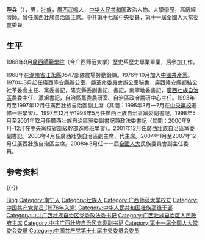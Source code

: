 '''陸兵'''（{{bd|1944年|10月||catIdx=Lu陆}}），男，[[壯族|壯族]]，[[廣西|廣西]][[武鳴|武鳴]]人，[[中华人民共和国|中华人民共和国]]政治人物。大學學歷，高級經濟師。曾任[[廣西壯族自治區|廣西壯族自治區]]主席。中共第十七屆中央委員，第十一屆[[全國人大常委會|全國人大常委會]]委員。

== 生平 ==
1968年9月[[廣西師範學院|廣西師範學院]]（今广西师范大学）歷史系歷史專業畢業，后參加工作。

1968年在[[湖南省|湖南省]][[江永縣|江永縣]]0547部隊農場勞動鍛煉。1976年10月加入[[中國共產黨|中國共產黨]]。1970年3月起任廣西[[隆安縣|隆安縣]]辦公室、縣[[革命委員會|革命委員會]]辦公室秘書，廣西隆安縣都結公社革委會主任、黨委書記，隆安縣委副書記、書記，南寧地委書記，[[廣西壯族自治區|廣西壯族自治區]]農委主任、黨組書記，自治區黨委農研室、自治區政府農研中心主任。1993年1月至1997年12月任廣西壯族自治區副主席（其間：1995年3月—7月在[[中共中央黨校|中央黨校]]進修一班學習）。1997年12月至1998年5月任廣西壯族自治區黨委副書記。1998年5月至2001年12月任廣西壯族自治區黨委副書記兼政法委書記（其間：2000年9月-12月在中央黨校省部級幹部進修班學習）。2001年12月任廣西壯族自治區黨委副書記。2003年4月任廣西壯族自治區副主席、代主席。2004年1月至2007年12月任廣西壯族自治區主席。2008年3月任十一屆[[全國人大|全國人大]]民族委員會副主任委員。

== 参考资料 ==
{{reflist}}
{{-}}
{{start box}}
{{s-gov|prc}}
{{s-before|[[李兆焯|李兆焯]]}}
{{s-title|[[广西壮族自治区人民政府|广西壮族自治区人民政府]]主席|2003年4月-2007年12月}}
{{s-after|[[馬飆|馬飆]]}}
{{s-ppo|cpc}}
{{s-before|[[李纪恒|李纪恒]]}}
{{s-title|[[中国共产党广西壮族自治区委员会|中国共产党广西壮族自治区委员会]]专职副书记|1997年12月-2003年4月}}
{{s-after|[[潘琦|潘  琦]]}}
{{s-before|？}}
{{s-title|[[中国共产党广西壮族自治区委员会|中国共产党广西壮族自治区委员会]]政法委员会书记|1998年5月-2001年12月}}
{{s-after|[[彭祖意|彭祖意]]}}
{{end box}}

{{中华人民共和国广西壮族自治区地方领导人|nocat}}
{{壮族高级干部}}

{{Authority control}}
{{DEFAULTSORT:Lu陆}}
[[Category:陸姓|Bing]]
[[Category:南宁人|Category:南宁人]]
[[Category:壯族人|Category:壯族人]]
[[Category:广西师范大学校友|Category:广西师范大学校友]]
[[Category:中国共产党党员_(1976年入党)|Category:中国共产党党员 (1976年入党)]]
[[Category:中华人民共和国壮族高级干部|Category:中华人民共和国壮族高级干部]]
[[Category:中共广西壮族自治区党委政法委书记|Category:中共广西壮族自治区党委政法委书记]]
[[Category:广西壮族自治区人民政府主席|Category:广西壮族自治区人民政府主席]]
[[Category:中共广西壮族自治区党委副书记|Category:中共广西壮族自治区党委副书记]]
[[Category:第十一届全国人大常委会委员|Category:第十一届全国人大常委会委员]]
[[Category:中国共产党第十七届中央委员会委员|Category:中国共产党第十七届中央委员会委员]]
